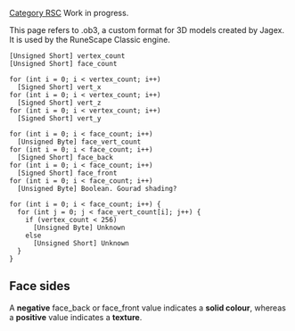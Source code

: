 [[Category RSC]]
Work in progress.

This page refers to .ob3, a custom format for 3D models created by Jagex. It is used by the RuneScape Classic engine.

<pre>
[Unsigned Short] vertex_count
[Unsigned Short] face_count

for (int i = 0; i < vertex_count; i++)
  [Signed Short] vert_x
for (int i = 0; i < vertex_count; i++)
  [Signed Short] vert_z
for (int i = 0; i < vertex_count; i++)
  [Signed Short] vert_y

for (int i = 0; i < face_count; i++)
  [Unsigned Byte] face_vert_count
for (int i = 0; i < face_count; i++)
  [Signed Short] face_back
for (int i = 0; i < face_count; i++)
  [Signed Short] face_front
for (int i = 0; i < face_count; i++)
  [Unsigned Byte] Boolean. Gourad shading?

for (int i = 0; i < face_count; i++) {
  for (int j = 0; j < face_vert_count[i]; j++) {
    if (vertex_count < 256)
      [Unsigned Byte] Unknown
    else
      [Unsigned Short] Unknown
  }
}</pre>

== '''Face sides''' ==

A '''negative''' face_back or face_front value indicates a '''solid colour''', whereas a '''positive''' value indicates a '''texture'''.